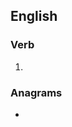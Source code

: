 ==English==

===Verb===
{{head|en|verb form}}

# {{en-third-person singular of|unstop}}

===Anagrams===
* {{anagrams|en|a=nopsstu|sun spot|sunspot}}